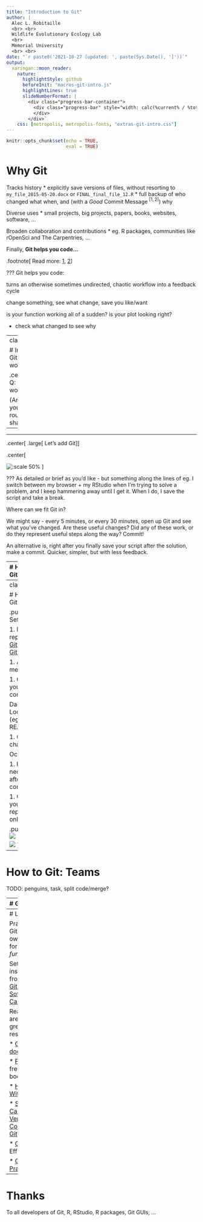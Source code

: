 ```yaml
---
title: "Introduction to Git"
author: | 
  Alec L. Robitaille
  <br> <br>
  Wildlife Evolutionary Ecology Lab
  <br>
  Memorial University
  <br> <br>
date: "`r paste0('2021-10-27 [updated: ', paste(Sys.Date(), ']'))`"
output: 
  xaringan::moon_reader:
    nature:
      highlightStyle: github
      beforeInit: "macros-git-intro.js"
      highlightLines: true
      slideNumberFormat: |
        <div class="progress-bar-container">
          <div class="progress-bar" style="width: calc(%current% / %total% * 100%);">
          </div>
        </div>`
    css: [metropolis, metropolis-fonts, "extras-git-intro.css"]
---
```


```r
knitr::opts_chunk$set(echo = TRUE,
                      eval = TRUE)
```


# Why Git

Tracks history
* explicitly save versions of files, without resorting to `my_file_2015-05-20.docx` or `FINAL_final_file_12.R`
* full backup of who changed what when, and (with a *Good* Commit Message $^{[1, 2]}$) why

Diverse uses
* small projects, big projects, papers, books, websites, software, ...

Broaden collaboration and contributions
* eg. R packages, communities like rOpenSci and The Carpentries, ...

Finally, **Git helps you code...**

.footnote[
Read more: 
[1](https://chris.beams.io/posts/git-commit),
[2](https://tbaggery.com/2008/04/19/a-note-about-git-commit-messages.html)
]

???
Git helps you code:

turns an otherwise sometimes undirected, chaotic workflow into
a feedback cycle

change something, see what change, save you like/want 

is your function working all of a sudden? is your plot looking right?

- check what changed to see why



---
class:important

# Integrating Git into your workflow

.center[
.large[
Q: How do you work?
]

(Answer with your regular routine in the shared note)
]


--

<hr>

.center[
.large[
Let's add Git
]
]



.center[

![:scale 50%](https://upload.wikimedia.org/wikipedia/commons/thumb/e/e0/Git-logo.svg/1280px-Git-logo.svg.png)
]

???
As detailed or brief as you'd like - but something along the lines of 
eg. I switch between my browser + my RStudio when I'm trying to solve a 
problem, and I keep hammering away until I get it. When I do, I save the script
and take a break. 

Where can we fit Git in?

We might say - every 5 minutes, or every 30 minutes, open up Git and 
see what you've changed. Are these useful changes? Did any of these work, 
or do they represent useful steps along the way? Commit!

An alternative is, right after you finally save your script after the solution, 
make a commit. Quicker, simpler, but with less feedback. 

---
# How to Git: basics


![](https://support.nesi.org.nz/hc/article_attachments/360004194235/Git_Diagram.svg)



.footnote[
Other cheatsheets/summaries: [1](https://ndpsoftware.com/git-cheatsheet.html#loc=local_repo),
[2](https://training.github.com/downloads/github-git-cheat-sheet/)
]

---
class:review

# How to Git: solo


.pull-left[
Setup

1. Make a repository: [GitLab](https://gitlab.com/projects/new), [GitHub](https://github.com/new)

1. Add members

1. Clone to your computer


Daily
1. Locally edit (eg. the README)

1. Commit changes

Occasionally 

1. Push (not necessary after every commit)

1. Check your repository online
]

.pull-right[
![](images/invite_members_gl.png)

![](images/clone_gh_desktop.png)
]


---
# How to Git: Teams

TODO: penguins, task, split code/merge?


---
# Git Tips

Use a `.gitignore` $^{[1]}$

Related, avoid committing large files (anything >50mb)

Git can only *diff* some filetypes, eg. text files like `.R`, `.Rmd`, `.R`, `.csv`,
so use the `github_document` output format while developing an RMarkdown
document, later rendering a PDF or `docx` $^{[2]}$

This can also be leveraged to look at how output figures $^{[3]}$, and tables $^{[4]}$ change

 

.footnote[
Read more:
[1](https://docs.github.com/en/get-started/getting-started-with-git/ignoring-files),
[2](https://happygitwithr.com/workflows-browsability.html?q=gitignore#r-markdown),
[3](https://github.com/robitalec/ScaleInMultilayerNetworks/commit/90327e42aa4d0f76d748f49c62b152a2935d605e?short_path=03e63b1#diff-03e63b14fd55e5556148f615b0f48ee1d9d04ee6e7e22219953d37c14043a4c5),
[4](https://github.com/wildlifeevoeco/SnailPace/commit/cd05e369f925a53edd6079156994bd0c9eb7f746#diff-d212c5037536750b7de11f8638f2914dd504d5a1054de94bf39995cd10ee5d3b)
]

---
# Later Git

Practice! Use Git with your own projects, for classes, for *fun*

Set up SSH: instructions from [Happy Git With R](https://happygitwithr.com/ssh-keys.html), and [Software Carpentry](https://swcarpentry.github.io/git-novice/07-github/index.html#https-vs-ssh)

Read, there are tons of great resources

* [Git documentation](https://git-scm.com/doc)

* [Pro Git](https://git-scm.com/book/en/v2), full free online book

* [Happy Git With R](https://happygitwithr.com/)

* [Software Carpentry: Version Control With Git](https://swcarpentry.github.io/git-novice/)

* [Git section](https://csgillespie.github.io/efficientR/collaboration.html#version-control) in Efficient R

* [Git Best Practices](https://sethrobertson.github.io/GitBestPractices/)


---
# Thanks
To all developers of Git, R, RStudio, R packages, Git GUIs, ... 
